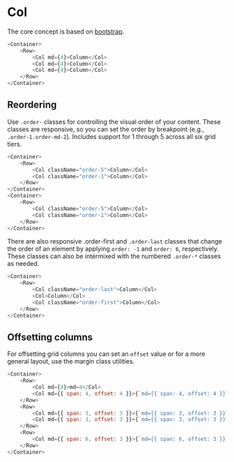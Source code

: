 
<Meta title="Layout/Col" />

<style>{`
`}</style>

# Col

The core concept is based on [bootstrap](https://getbootstrap.com/docs/5.1/layout/columns/).

```javascript
<Container>
    <Row>
        <Col md={4}>Column</Col>
        <Col md={4}>Column</Col>
        <Col md={4}>Column</Col>
    </Row>
</Container>
```

## Reordering

Use `.order-` classes for controlling the visual order of your content. These classes are responsive, so you can set the order by breakpoint (e.g., `.order-1.order-md-2`). Includes support for 1 through 5 across all six grid tiers.

```javascript
<Container>
    <Row>
        <Col className="order-5">Column</Col>
        <Col className="order-1">Column</Col>
    </Row>
</Container>
<Container>
    <Row>
        <Col className="order-5">Column</Col>
        <Col className="order-1">Column</Col>
    </Row>
</Container>
```

There are also responsive .order-first and `.order-last` classes that change the order of an element by applying `order: -1` and `order: 6`, respectively. These classes can also be intermixed with the numbered `.order-*` classes as needed.

```javascript
<Container>
    <Row>
        <Col className="order-last">Column</Col>
        <Col>Column</Col>
        <Col className="order-first">Column</Col>
    </Row>
</Container>
```

## Offsetting columns

For offsetting grid columns you can set an `offset` value or for a more general layout, use the margin class utilities.

```javascript
<Container>
    <Row>
        <Col md={4}>md=4</Col>
        <Col md={{ span: 4, offset: 4 }}>{`md={{ span: 4, offset: 4 }}`}</Col>
    </Row>
    <Row>
        <Col md={{ span: 3, offset: 3 }}>{`md={{ span: 3, offset: 3 }}`}</Col>
        <Col md={{ span: 3, offset: 3 }}>{`md={{ span: 3, offset: 3 }}`}</Col>
    </Row>
    <Row>
        <Col md={{ span: 6, offset: 3 }}>{`md={{ span: 6, offset: 3 }}`}</Col>
    </Row>
</Container>
```
